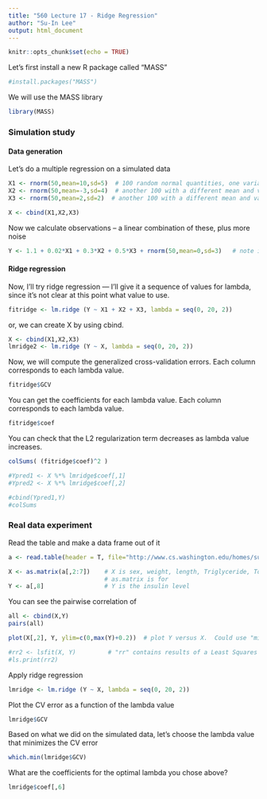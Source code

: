 ---
title: "560 Lecture 17 - Ridge Regression"
author: "Su-In Lee"
output: html_document
---
  
```{r setup, include=FALSE}
knitr::opts_chunk$set(echo = TRUE)
```
Let's first install a new R package called "MASS"

```{r}
#install.packages("MASS")
```

We will use the MASS library

```{r}
library(MASS)
```


### Simulation study

#### Data generation

Let's do a multiple regression on a simulated data

```{r}
X1 <- rnorm(50,mean=10,sd=5)  # 100 random normal quantities, one variable
X2 <- rnorm(50,mean=-3,sd=4)  # another 100 with a different mean and variance
X3 <- rnorm(50,mean=2,sd=2)  # another 100 with a different mean and variance

X <- cbind(X1,X2,X3)
```

Now we calculate observations -- a linear combination of these, plus more noise

```{r}
Y <- 1.1 + 0.02*X1 + 0.3*X2 + 0.5*X3 + rnorm(50,mean=0,sd=3)   # note it mostly depends on X2
```


#### Ridge regression

Now, I'll try ridge regression --- I'll give it a sequence of values for lambda, since it's not clear at this point what value to use.

```{r}
fitridge <- lm.ridge (Y ~ X1 + X2 + X3, lambda = seq(0, 20, 2))
```

or, we can create X by using cbind.

```{r}
X <- cbind(X1,X2,X3)
lmridge2 <- lm.ridge (Y ~ X, lambda = seq(0, 20, 2))
```

Now, we will compute the generalized cross-validation errors.
Each column corresponds to each lambda value.

```{r}
fitridge$GCV
```

You can get the coefficients for each lambda value.
Each column corresponds to each lambda value.

```{r}
fitridge$coef
```

You can check that the L2 regularization term decreases as
lambda value increases.

```{r}
colSums( (fitridge$coef)^2 )
```

```{r}
#Ypred1 <- X %*% lmridge$coef[,1]
#Ypred2 <- X %*% lmridge$coef[,2]

#cbind(Ypred1,Y)
#colSums
```


###	Real data experiment


Read the table and make a data frame out of it

```{r}
a <- read.table(header = T, file="http://www.cs.washington.edu/homes/suinlee/genome560/data/mice.txt")  

X <- as.matrix(a[,2:7])    # X is sex, weight, length, Triglyceride, Total Cholesterol, FFA
                           # as.matrix is for 
Y <- a[,8]                 # Y is the insulin level
```

You can see the pairwise correlation of 
```{r}
all <- cbind(X,Y)
pairs(all)

plot(X[,2], Y, ylim=c(0,max(Y)+0.2))  # plot Y versus X.  Could use "min" too

#rr2 <- lsfit(X, Y)         # "rr" contains results of a Least Squares fit
#ls.print(rr2)
```

Apply ridge regression
```{r}
lmridge <- lm.ridge (Y ~ X, lambda = seq(0, 20, 2))
```

Plot the CV error as a function of the lambda value 
```{r}
lmridge$GCV
```

Based on what we did on the simulated data, let's choose the lambda value that minimizes the CV error
```{r}
which.min(lmridge$GCV)
```

What are the coefficients for the optimal lambda you chose above?
```{r}
lmridge$coef[,6]
```





